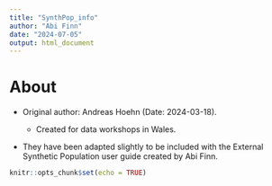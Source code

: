 ---
title: "SynthPop_info"
author: "Abi Finn"
date: "2024-07-05"
output: html_document
---

# About {.tabset}

-   Original author: Andreas Hoehn (Date: 2024-03-18).

    -   Created for data workshops in Wales.

-   They have been adapted slightly to be included with the External Synthetic Population user guide created by Abi Finn.

```{r setup, include=FALSE}
knitr::opts_chunk$set(echo = TRUE)
```
